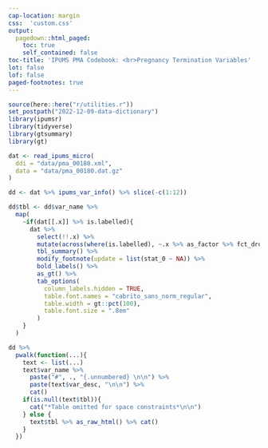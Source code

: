 ```yaml
---
cap-location: margin
css:  'custom.css'
output:
  pagedown::html_paged: 
    toc: true
    self_contained: false
toc-title: 'IPUMS PMA Codebook: <br>Pregnancy Termination Variables'
lot: false
lof: false
paged-footnotes: true
---
```


```r
source(here::here("r/utilities.r"))
set_postpath("2022-12-09-data-dictionary")
library(ipumsr)
library(tidyverse)
library(gtsummary)
library(gt)

dat <- read_ipums_micro(
  ddi = "data/pma_00180.xml",
  data = "data/pma_00180.dat.gz"
)
```


```r
dd <- dat %>% ipums_var_info() %>% slice(-c(1:12))

dd$tbl <- dd$var_name %>% 
  map(
    ~if(dat[[.x]] %>% is.labelled){
      dat %>%
        select(!!.x) %>%
        mutate(across(where(is.labelled), ~.x %>% as_factor %>% fct_drop)) %>%
        tbl_summary() %>%
        modify_footnote(update = list(stat_0 ~ NA)) %>%
        bold_labels() %>%
        as_gt() %>%
        tab_options(
          column_labels.hidden = TRUE,
          table.font.names = "cabrito_sans_norm_regular",
          table.width = gt::pct(100),
          table.font.size = ".8em"
        )
    }
  )

dd %>% 
  pwalk(function(...){
    text <- list(...)
    text$var_name %>% 
      paste("#", ., "{.unnumbered} \n\n") %>% 
      paste(text$var_desc, "\n\n") %>% 
      cat()
    if(is.null(text$tbl)){
      cat("*Table omitted for space constraints*\n\n")
    } else {
      text$tbl %>% as_raw_html() %>% cat()
    }
  })
  

```


